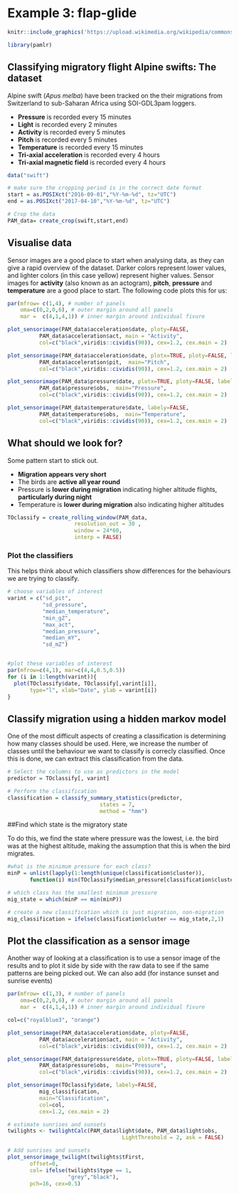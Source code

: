 # Example 3: flap-glide {#swift}



```r
knitr::include_graphics('https://upload.wikimedia.org/wikipedia/commons/e/ec/Tachymarptis_melba_-Spain_-collage-8.jpg')

```


```r
library(pamlr)
```

## Classifying migratory flight Alpine swifts: The dataset

Alpine swift (*Apus melba*) have been tracked on the their migrations from Switzerland to sub-Saharan Africa using SOI-GDL3pam loggers. 

* **Pressure** is recorded every 15 minutes
* **Light** is recorded every 2 minutes
* **Activity** is recorded every 5 minutes
* **Pitch** is recorded every 5 minutes
* **Temperature** is recorded every 15 minutes
* **Tri-axial acceleration** is recorded every 4 hours
* **Tri-axial magnetic field** is recorded every 4 hours


```r
data("swift")

# make sure the cropping period is in the correct date format
start = as.POSIXct("2016-09-01","%Y-%m-%d", tz="UTC")
end = as.POSIXct("2017-04-10","%Y-%m-%d", tz="UTC")

# Crop the data
PAM_data= create_crop(swift,start,end)
```

## Visualise data

Sensor images are a good place to start when analysing data, as they can give a rapid overview of the dataset. Darker colors represent lower values, and lighter colors (in this case yellow) represent higher values. Sensor images for **activity** (also known as an actogram), **pitch**, **pressure** and **temperature** are a good place to start. The following code plots this for us:

```r
par(mfrow= c(1,4), # number of panels
    oma=c(0,2,0,6), # outer margin around all panels
    mar =  c(4,1,4,1)) # inner margin around individual fivure

plot_sensorimage(PAM_data$acceleration$date, ploty=FALSE,
          PAM_data$acceleration$act, main = "Activity",
          col=c("black",viridis::cividis(90)), cex=1.2, cex.main = 2)

plot_sensorimage(PAM_data$acceleration$date, plotx=TRUE, ploty=FALSE, labely=FALSE,
          PAM_data$acceleration$pit,  main="Pitch",
          col=c("black",viridis::cividis(90)), cex=1.2, cex.main = 2)

plot_sensorimage(PAM_data$pressure$date, plotx=TRUE, ploty=FALSE, labely=FALSE,
          PAM_data$pressure$obs,  main="Pressure",
          col=c("black",viridis::cividis(90)), cex=1.2, cex.main = 2)

plot_sensorimage(PAM_data$temperature$date, labely=FALSE,
          PAM_data$temperature$obs,  main="Temperature",
          col=c("black",viridis::cividis(90)), cex=1.2, cex.main = 2)
```


## What should we look for?

Some pattern start to stick out.

* **Migration appears very short**
* The birds are **active all year round**
* Pressure is **lower during migration** indicating higher altitude flights, **particularly during night**
* Temperature is **lower during migration** also indicating higher altitudes

```r
TOclassify = create_rolling_window(PAM_data,
                     resolution_out = 30 ,
                     window = 24*60,
                     interp = FALSE)
```

### Plot the classifiers

This helps think about which classifiers show differences for the behaviours we are trying to classify.

```r
# choose variables of interest
varint = c("sd_pit",
           "sd_pressure",
           "median_temperature",
           "min_gZ",
           "max_act",
           "median_pressure",
           "median_mY",
           "sd_mZ")


#plot these variables of interest
par(mfrow=c(4,1), mar=c(4,4,0.5,0.5))
for (i in 1:length(varint)){
  plot(TOclassify$date, TOclassify[,varint[i]], 
       type="l", xlab="Date", ylab = varint[i])
}
```

## Classify migration using a hidden markov model

One of the most difficult aspects of creating a classification is determining how many classes should be used. Here, we increase the number of classes until the behaviour we want to classify is correcly classified. Once this is done, we can extract this classification from the data.

```r
# Select the columns to use as predictors in the model
predictor = TOclassify[, varint]

# Perform the classification
classification = classify_summary_statistics(predictor,
                             states = 7,
                             method = "hmm")
```

##Find which state is the migratory state

To do this, we find the state where pressure was the lowest, i.e. the bird was at the highest altitude, making the assumption that this is when the bird migrates.

```r
#what is the minimum pressure for each class?
minP = unlist(lapply(1:length(unique(classification$cluster)),
       function(i) min(TOclassify$median_pressure[classification$cluster==i])))

# which class has the smallest minimum pressure
mig_state = which(minP == min(minP))

# create a new classification which is just migration, non-migration
mig_classification = ifelse(classification$cluster == mig_state,2,1)
```

## Plot the classification as a sensor image

Another way of looking at a classification is to use a sensor image of the results and to plot it side by side with the raw data to see if the same patterns are being picked out. We can also add (for instance sunset and sunrise events)

```r
par(mfrow= c(1,3), # number of panels
    oma=c(0,2,0,6), # outer margin around all panels
    mar =  c(4,1,4,1)) # inner margin around individual fivure

col=c("royalblue3", "orange")

plot_sensorimage(PAM_data$acceleration$date, ploty=FALSE,
          PAM_data$acceleration$act, main = "Activity",
          col=c("black",viridis::cividis(90)), cex=1.2, cex.main = 2)

plot_sensorimage(PAM_data$pressure$date, plotx=TRUE, ploty=FALSE, labely=FALSE,
          PAM_data$pressure$obs,  main="Pressure",
          col=c("black",viridis::cividis(90)), cex=1.2, cex.main = 2)

plot_sensorimage(TOclassify$date, labely=FALSE,
          mig_classification, 
          main="Classification",
          col=col,
          cex=1.2, cex.main = 2)

# estimate sunrises and sunsets
twilights <- twilightCalc(PAM_data$light$date, PAM_data$light$obs,
                                    LightThreshold = 2, ask = FALSE)

# Add sunrises and sunsets
plot_sensorimage_twilight(twilights$tFirst,
       offset=0,
       col= ifelse(twilights$type == 1,
                   "grey","black"),
       pch=16, cex=0.5)

```


